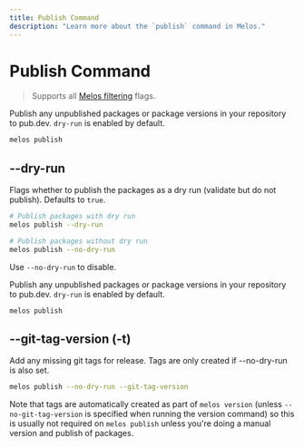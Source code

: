 ```yaml
---
title: Publish Command
description: "Learn more about the `publish` command in Melos."
---
```


# Publish Command

> Supports all [Melos filtering](/filters) flags.

Publish any unpublished packages or package versions in your repository to pub.dev. `dry-run` is enabled by default.

```bash
melos publish
```

## --dry-run

Flags whether to publish the packages as a dry run (validate but do not publish). Defaults to `true`.

```bash
# Publish packages with dry run
melos publish --dry-run

# Publish packages without dry run
melos publish --no-dry-run
```

Use `--no-dry-run` to disable.

Publish any unpublished packages or package versions in your repository to pub.dev. `dry-run` is enabled by default.

```bash
melos publish
```

## --git-tag-version (-t)

Add any missing git tags for release. Tags are only created if --no-dry-run is also set.

```bash
melos publish --no-dry-run --git-tag-version
```

Note that tags are automatically created as part of `melos version` (unless `--no-git-tag-version` is specified when running the version command) so this is usually not required on `melos publish` unless you're doing a manual version and publish of packages.
